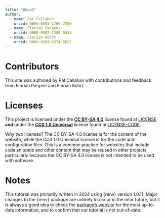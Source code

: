 ```yaml
---
title: "About"
author:
  - name: Pat Callahan
    orcid: 0000-0003-1769-7580
  - name: Florian Pargent
    orcid: 0000-0002-2388-553X
  - name: Florian Kohrt
    orcid: 0000-0003-0374-5625
---
```


# Contributors

This site was authored by Pat Callahan with contributions and feedback from Florian Pargent and Florian Kohrt.

# Licenses

This project is licensed under the **[CC BY-SA 4.0](https://creativecommons.org/licenses/by-sa/4.0/)** license found at [LICENSE](LICENSE.md) **and** under the **[CC0 1.0 Universal](https://creativecommons.org/publicdomain/zero/1.0/)** license found at [LICENSE-CODE](LICENSE-CODE.md).

Why two licenses? The CC BY-SA 4.0 license is for the content of the website, while the CC0 1.0 Universal license is for the code and configuration files. This is a common practice for websites that include code snippets and other content that may be reused in other projects, particularly because the CC BY-SA 4.0 license is not intended to be used with software.

# Notes

This tutorial was primarily written in 2024 using {renv} version 1.0.11. Major changes to the {renv} package are unlikely to occur in the near future, but it is always a good idea to check the [package's website](https://rstudio.github.io/renv/) for the most up-to-date information, and to confirm that our tutorial is not out-of-date. 



